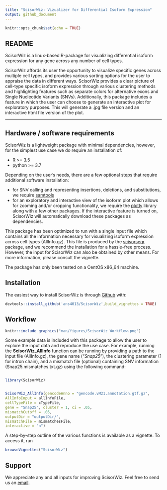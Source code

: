 ---
title: "ScisorWiz: Vizualizer for Differential Isoform Expression"
output: github_document
---

```{r setup, include=FALSE}
knitr::opts_chunk$set(echo = TRUE)
```

## README

ScisorWiz is a linux-based R-package for visualizing differential isoform expression for any gene across any number of cell types. 

ScisorWiz affords its user the opportunity to visualize specific genes across multiple cell types, and provides various sorting options for the user to appraise the data in different ways. ScisorWiz provides a clear picture of cell-type specific isoform expression through various clustering methods and highlighting features such as separate colors for alternative exons and Single Nucleotide Variants (SNVs). Additionally, this package includes a feature in which the user can choose to generate an interactive plot for exploratory purposes. This will generate a .jpg file version and an interactive html file version of the plot.

* * *

## Hardware / software requirements
ScisorWiz is a lightweight package with minimal dependencies, however, for the simplest use case we do require an installation of:

- R >= 3.5
- python >= 3.7

Depending on the user's needs, there are a few optional steps that require additional software installation:

- for SNV calling and representing insertions, deletions, and substitutions, we require [samtools](https://github.com/samtools/samtools)
- for an exploratory and interactive view of the isoform plot which allows for zooming and/or cropping functionality, we require the [plotly](https://plotly.com/r/) library along with a few other packages. If the interactive feature is turned on, ScisorWiz will automatically download these packages as dependencies.

This package has been optimized to run with a single input file which contains all the information necessary for visualizing isoform expression across cell types (AllInfo.gz). This file is produced by the [scisorseqr](https://github.com/noush-joglekar/scisorseqr/) package, and we recommend the installation for a hassle-free process. However, the input for ScisorWiz can also be obtained by other means. For more information, please consult the vignette.

The package has only been tested on a CentOS x86_64 machine.

## Installation

The easiest way to install ScisorWiz is through [Github](https://github.com) with:

``` r
devtools::install_github('ans4013/ScisorWiz',build_vignettes = TRUE)
```

## Workflow

``` {r prettyGraph, echo=FALSE, out.width = '100%'}
knitr::include_graphics("man/figures/ScisorWiz_Workflow.png")
```

Some example data is included with this package to allow the user to explore the input data and reproduce the use case. For example, running the **ScisorWiz_AllInfo** function can be running by providing a path to the input file (AllInfo.gz), the gene name ("*Snap25*"), the clustering parameter (1 for intron chain), and a mismatch file (optional) containing SNV information (Snap25.mismatches.txt.gz) using the following command:

``` r 

library(ScisorWiz)


ScisorWiz_AllInfo(gencodeAnno = "gencode.vM21.annotation.gtf.gz", 
AllInfoInput = allInfoFile,
cellTypeFile = cTypeFile, 
gene = "Snap25", cluster = 1, ci = .05,
mismatchCutoff = .05,
outputDir = "outputDir/",
mismatchFile = mismatchesFile,
interactive = "n")

```

A step-by-step outline of the various functions is available as a vignette. To access it, run

``` r 
browseVignettes("ScisorWiz")
```

## Support
We appreciate any and all inputs for improving ScisorWiz. Feel free to send us an [email](mailto:ans4013@med.cornell.edu).
